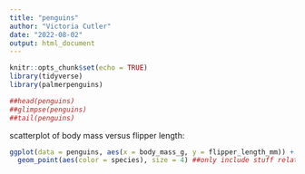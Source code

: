 ```yaml
---
title: "penguins"
author: "Victoria Cutler"
date: "2022-08-02"
output: html_document
---
```


```r
knitr::opts_chunk$set(echo = TRUE)
library(tidyverse)
library(palmerpenguins)
```

```r
##head(penguins)
##glimpse(penguins)
##tail(penguins)
```

scatterplot of body mass versus flipper length:

```r
ggplot(data = penguins, aes(x = body_mass_g, y = flipper_length_mm)) +
  geom_point(aes(color = species), size = 4) ##only include stuff related to variables within aes, otherwise put things outside of aes
```

